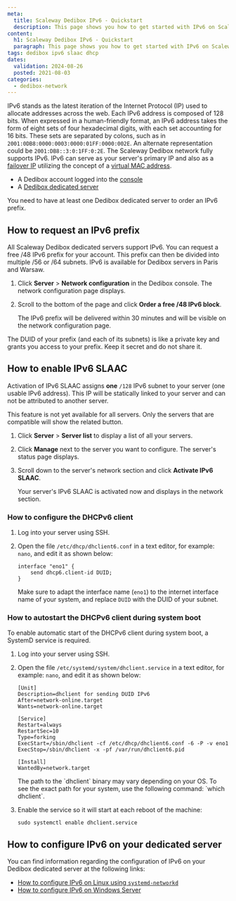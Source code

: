 ```yaml
---
meta:
  title: Scaleway Dedibox IPv6 - Quickstart
  description: This page shows you how to get started with IPv6 on Scaleway Dedibox.
content:
  h1: Scaleway Dedibox IPv6 - Quickstart
  paragraph: This page shows you how to get started with IPv6 on Scaleway Dedibox.
tags: dedibox ipv6 slaac dhcp
dates:
  validation: 2024-08-26
  posted: 2021-08-03
categories:
  - dedibox-network
---
```


IPv6 stands as the latest iteration of the Internet Protocol (IP) used to allocate addresses across the web. Each IPv6 address is composed of 128 bits. When expressed in a human-friendly format, an IPv6 address takes the form of eight sets of four hexadecimal digits, with each set accounting for 16 bits. These sets are separated by colons, such as in `2001:0DB8:0000:0003:0000:01FF:0000:002E`. An alternate representation could be `2001:DB8::3:0:1FF:0:2E`. The Scaleway Dedibox network fully supports IPv6. IPv6 can serve as your server's primary IP and also as a [failover IP](/dedibox-network/ip-failover/concepts/#failover-ips) utilizing the concept of a [virtual MAC address](/dedibox-network/ip-failover/concepts/#virtual-mac-address).

<Macro id="requirements" />

- A Dedibox account logged into the [console](https://console.online.net)
- A [Dedibox dedicated server](https://www.scaleway.com/en/dedibox)

<Message type="note">
  You need to have at least one Dedibox dedicated server to order an IPv6 prefix.
</Message>

## How to request an IPv6 prefix

All Scaleway Dedibox dedicated servers support IPv6. You can request a free /48 IPv6 prefix for your account. This prefix can then be divided into multiple /56 or /64 subnets. IPv6 is available for Dedibox servers in Paris and Warsaw.

1. Click **Server** > **Network configuration** in the Dedibox console. The network configuration page displays.
2. Scroll to the bottom of the page and click **Order a free /48 IPv6 block**.

    The IPv6 prefix will be delivered within 30 minutes and will be visible on the network configuration page.

<Message type="important">
  The DUID of your prefix (and each of its subnets) is like a private key and grants you access to your prefix. Keep it secret and do not share it.
</Message>

## How to enable IPv6 SLAAC

Activation of IPv6 SLAAC assigns **one** `/128` IPv6 subnet to your server (one usable IPv6 address). This IP will be statically linked to your server and can not be attributed to another server.

<Message tyoe="note">
  This feature is not yet available for all servers. Only the servers that are compatible will show the related button.
</Message>

1. Click **Server** > **Server list** to display a list of all your servers.
2. Click **Manage** next to the server you want to configure. The server's status page displays.
3. Scroll down to the server's network section and click **Activate IPv6 SLAAC**.

    Your server's IPv6 SLAAC is activated now and displays in the network section.

### How to configure the DHCPv6 client

1. Log into your server using SSH.
2. Open the file `/etc/dhcp/dhclient6.conf` in a text editor, for example: `nano`, and edit it as shown below:
    ```
    interface "eno1" {
        send dhcp6.client-id DUID;
    }
    ```

    Make sure to adapt the interface name (`eno1`) to the internet interface name of your system, and replace `DUID` with the DUID of your subnet.

### How to autostart the DHCPv6 client during system boot

<Message type="note">
  To enable automatic start of the DHCPv6 client during system boot, a SystemD service is required.
</Message>

1. Log into your server using SSH.
2. Open the file `/etc/systemd/system/dhclient.service` in a text editor, for example: `nano`, and edit it as shown below:
    ```
    [Unit]
    Description=dhclient for sending DUID IPv6
    After=network-online.target
    Wants=network-online.target

    [Service]
    Restart=always
    RestartSec=10
    Type=forking
    ExecStart=/sbin/dhclient -cf /etc/dhcp/dhclient6.conf -6 -P -v eno1
    ExecStop=/sbin/dhclient -x -pf /var/run/dhclient6.pid

    [Install]
    WantedBy=network.target
    ```

    <Message type="tip">
      The path to the `dhclient` binary may vary depending on your OS. To see the exact path for your system, use the following command: `which dhclient`.
    </Message>
3. Enable the service so it will start at each reboot of the machine:
    ```
    sudo systemctl enable dhclient.service
    ```

## How to configure IPv6 on your dedicated server

You can find information regarding the configuration of IPv6 on your Dedibox dedicated server at the following links:

* [How to configure IPv6 on Linux using `systemd-networkd`](/dedibox-network/ipv6/how-to/configure-ipv6-linux/)
* [How to configure IPv6 on Windows Server](/dedibox-network/ipv6/how-to/configure-ipv6-windows/)